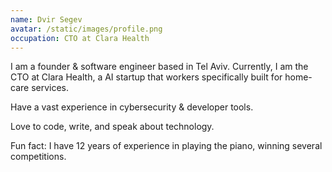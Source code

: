 ```yaml
---
name: Dvir Segev
avatar: /static/images/profile.png
occupation: CTO at Clara Health
---
```


I am a founder & software engineer based in Tel Aviv.
Currently, I am the CTO at Clara Health, a AI startup that workers specifically built for home-care services.

Have a vast experience in cybersecurity & developer tools.

Love to code, write, and speak about technology.

Fun fact: I have 12 years of experience in playing the piano, winning several competitions.
